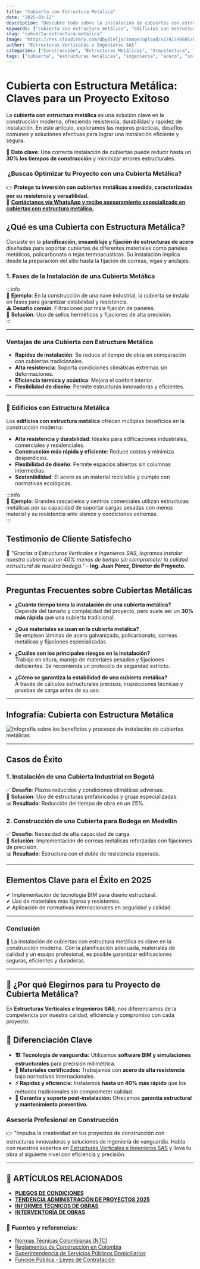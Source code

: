 ```yaml
---
title: "Cubierta con Estructura Metálica"
date: "2025-03-12"
description: "Descubre todo sobre la instalación de cubiertas con estructura metálica, desde su planificación hasta casos de éxito y preguntas frecuentes."
keywords: ["cubierta con estructura metálica", "edificios con estructura metalica", "construcción metálica", "techos de acero", "ingeniería estructural", "montaje de cubiertas", "fabricación metálica", "soldadura estructural", "diseño de cubiertas metálicas", "construcción industrial", "infraestructura metálica"]
slug: "cubierta-estructura-metalica"
image: "https://res.cloudinary.com/dby8lelja/image/upload/v1741796605/Estructuras%20Verticales%20e%20Ingenieros%20SAS/Imagenes%20Blog/cubiertas_de_estructuras_metalicas_hucu88.webp"
author: "Estructuras Verticales e Ingenieros SAS"
categories: ["Construcción", "Estructuras Metálicas", "Arquitectura", "Obras Civiles", "Infraestructura"]
tags: ["cubierta", "estructuras metálicas", "ingeniería", "acero", "soldadura", "fabricación", "resistencia", "diseño estructural"]
---
```


# Cubierta con Estructura Metálica: Claves para un Proyecto Exitoso

La **cubierta con estructura metálica** es una solución clave en la construcción moderna, ofreciendo resistencia, durabilidad y rapidez de instalación. En este artículo, exploramos las mejores prácticas, desafíos comunes y soluciones efectivas para lograr una instalación eficiente y segura.

📌 **Dato clave**: Una correcta instalación de cubiertas puede reducir hasta un **30% los tiempos de construcción** y minimizar errores estructurales.

### ️ **¿Buscas Optimizar tu Proyecto con una Cubierta Metálica?**

👉 **Protege tu inversión con cubiertas metálicas a medida, caracterizadas por su resistencia y versatilidad.**  
📲 [**Contáctanos vía WhatsApp y recibe asesoramiento especializado en cubiertas con estructura metálica.**](https://wa.me/573132581599?text=Hola%2C%20quiero%20una%20asesor%C3%ADa%20sobre%20cubiertas%20con%20estructura%20met%C3%A1lica)

## ¿Qué es una Cubierta con Estructura Metálica?

Consiste en la **planificación, ensamblaje y fijación de estructuras de acero** diseñadas para soportar cubiertas de diferentes materiales como paneles metálicos, policarbonato o tejas termoacústicas. Su instalación implica desde la preparación del sitio hasta la fijación de correas, vigas y anclajes.

### **1. Fases de la Instalación de una Cubierta Metálica**

:::info  
📌 **Ejemplo**: En la construcción de una nave industrial, la cubierta se instala en fases para garantizar estabilidad y resistencia.  
⚠ **Desafío común**: Filtraciones por mala fijación de paneles.  
🔹 **Solución**: Uso de sellos herméticos y fijaciones de alta precisión.  
:::

---

### **Ventajas de una Cubierta con Estructura Metálica**

- **Rapidez de instalación**: Se reduce el tiempo de obra en comparación con cubiertas tradicionales.
- **Alta resistencia**: Soporta condiciones climáticas extremas sin deformaciones.
- **Eficiencia térmica y acústica**: Mejora el confort interior.
- **Flexibilidad de diseño**: Permite estructuras innovadoras y eficientes.

---

### 📌 **Edificios con Estructura Metálica**  

Los **edificios con estructura metálica** ofrecen múltiples beneficios en la construcción moderna:  

- **Alta resistencia y durabilidad**: Ideales para edificaciones industriales, comerciales y residenciales.  
- **Construcción más rápida y eficiente**: Reduce costos y minimiza desperdicios.  
- **Flexibilidad de diseño**: Permite espacios abiertos sin columnas intermedias.  
- **Sostenibilidad**: El acero es un material reciclable y cumple con normativas ecológicas.  

:::info  
📌 **Ejemplo**: Grandes rascacielos y centros comerciales utilizan estructuras metálicas por su capacidad de soportar cargas pesadas con menos material y su resistencia ante sismos y condiciones extremas.  
:::


## Testimonio de Cliente Satisfecho

📢 *"Gracias a Estructuras Verticales e Ingenieros SAS, logramos instalar nuestra cubierta en un 40% menos de tiempo sin comprometer la calidad estructural de nuestra bodega."* – **Ing. Juan Pérez, Director de Proyecto.**

---

## Preguntas Frecuentes sobre Cubiertas Metálicas

- **¿Cuánto tiempo toma la instalación de una cubierta metálica?**  
  Depende del tamaño y complejidad del proyecto, pero suele ser un **30% más rápida** que una cubierta tradicional.

- **¿Qué materiales se usan en la cubierta metálica?**  
  Se emplean láminas de acero galvanizado, policarbonato, correas metálicas y fijaciones especializadas.

- **¿Cuáles son los principales riesgos en la instalación?**  
  Trabajo en altura, manejo de materiales pesados y fijaciones deficientes. Se recomienda un protocolo de seguridad estricto.

- **¿Cómo se garantiza la estabilidad de una cubierta metálica?**  
  A través de cálculos estructurales precisos, inspecciones técnicas y pruebas de carga antes de su uso.

---

## Infografía: Cubierta con Estructura Metálica  

![Infografía sobre los beneficios y procesos de instalación de cubiertas metálicas](https://res.cloudinary.com/dby8lelja/image/upload/v1741796950/Estructuras%20Verticales%20e%20Ingenieros%20SAS/Imagenes%20Blog/cubierta_con_estructura_metalica_infografia_rjsgkr.jpg)

---

## Casos de Éxito

### **1. Instalación de una Cubierta Industrial en Bogotá**  
✅ **Desafío**: Plazos reducidos y condiciones climáticas adversas.  
🚀 **Solución**: Uso de estructuras prefabricadas y grúas especializadas.  
📊 **Resultado**: Reducción del tiempo de obra en un 25%.

### **2. Construcción de una Cubierta para Bodega en Medellín**  
✅ **Desafío**: Necesidad de alta capacidad de carga.  
🚀 **Solución**: Implementación de correas metálicas reforzadas con fijaciones de precisión.  
📊 **Resultado**: Estructura con el doble de resistencia esperada.

---

## Elementos Clave para el Éxito en 2025

✔ Implementación de tecnología BIM para diseño estructural.  
✔ Uso de materiales más ligeros y resistentes.  
✔ Aplicación de normativas internacionales en seguridad y calidad.

---

### Conclusión

📢 La instalación de cubiertas con estructura metálica es clave en la construcción moderna. Con la planificación adecuada, materiales de calidad y un equipo profesional, es posible garantizar edificaciones seguras, eficientes y duraderas.

---

## 🚀 ¿Por qué Elegirnos para tu Proyecto de Cubierta Metálica?

En **Estructuras Verticales e Ingenieros SAS**, nos diferenciamos de la competencia por nuestra calidad, eficiencia y compromiso con cada proyecto.

## 🔹 Diferenciación Clave

- **🏗️ Tecnología de vanguardia:** Utilizamos **software BIM y simulaciones estructurales** para precisión milimétrica.  
- **🔩 Materiales certificados:** Trabajamos con **acero de alta resistencia** bajo normativas internacionales.  
- **⚡ Rapidez y eficiencia:** Instalamos **hasta un 40% más rápido** que los métodos tradicionales sin comprometer calidad.  
- **🔧 Garantía y soporte post-instalación:** Ofrecemos **garantía estructural y mantenimiento preventivo**.  


### Asesoría Profesional en Construcción

👉 "Impulsa la creatividad en tus proyectos de construcción con estructuras innovadoras y soluciones de ingeniería de vanguardia. Habla con nuestros expertos en [Estructuras Verticales e Ingenieros SAS](https://www.estructurasverticales.com/) y lleva tu obra al siguiente nivel con eficiencia y precisión.


---
## 📌 ARTÍCULOS RELACIONADOS  

- **[PLIEGOS DE CONDICIONES](https://www.estructurasverticales.com/blog/elaboracion-pliegos-condiciones)**  
- **[TENDENCIA ADMINISTRACIÓN DE PROYECTOS 2025](https://www.estructurasverticales.com/blog/administracion-proyectos-construccion)**  
- **[INFORMES TÉCNICOS DE OBRAS](https://www.estructurasverticales.com/blog/informes-tecnicos-obras)**  
- **[INTERVENTORÍA DE OBRAS](https://www.estructurasverticales.com/blog/interventoria-obras-colombia)**  

### 🔗 **Fuentes y referencias:**  

- [Normas Técnicas Colombianas (NTC)](https://www.icontec.org/)  
- [Reglamentos de Construcción en Colombia](https://www.minvivienda.gov.co/)  
- [Superintendencia de Servicios Públicos Domiciliarios](https://www.superservicios.gov.co/)  
- [Función Pública - Leyes de Contratación](https://www.funcionpublica.gov.co/)

